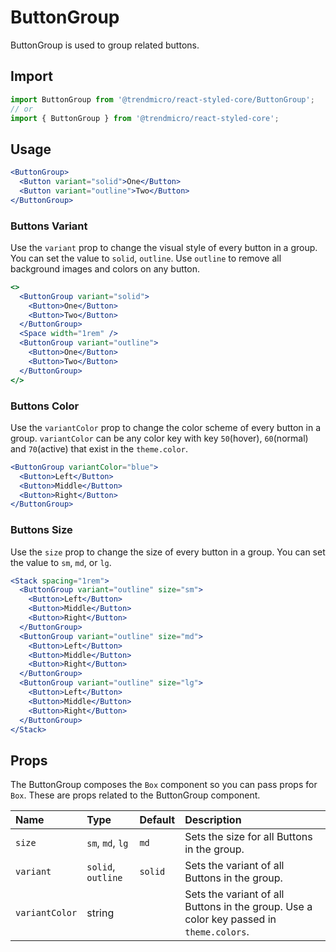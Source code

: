 # ButtonGroup

ButtonGroup is used to group related buttons.

## Import

```js
import ButtonGroup from '@trendmicro/react-styled-core/ButtonGroup';
// or
import { ButtonGroup } from '@trendmicro/react-styled-core';
```

## Usage

```jsx
<ButtonGroup>
  <Button variant="solid">One</Button>
  <Button variant="outline">Two</Button>
</ButtonGroup>
```

### Buttons Variant

Use the `variant` prop to change the visual style of every button in a group. You can set the value to `solid`, `outline`. Use `outline` to remove all background images and colors on any button.

```jsx
<>
  <ButtonGroup variant="solid">
    <Button>One</Button>
    <Button>Two</Button>
  </ButtonGroup>
  <Space width="1rem" />
  <ButtonGroup variant="outline">
    <Button>One</Button>
    <Button>Two</Button>
  </ButtonGroup>
</>
```

### Buttons Color

Use the `variantColor` prop to change the color scheme of every button in a group. `variantColor` can be any color key with key `50`(hover), `60`(normal) and `70`(active) that exist in the `theme.color`.

```jsx
<ButtonGroup variantColor="blue">
  <Button>Left</Button>
  <Button>Middle</Button>
  <Button>Right</Button>
</ButtonGroup>
```

### Buttons Size

Use the `size` prop to change the size of every button in a group. You can set the value to `sm`, `md`, or `lg`.

```jsx
<Stack spacing="1rem">
  <ButtonGroup variant="outline" size="sm">
    <Button>Left</Button>
    <Button>Middle</Button>
    <Button>Right</Button>
  </ButtonGroup>
  <ButtonGroup variant="outline" size="md">
    <Button>Left</Button>
    <Button>Middle</Button>
    <Button>Right</Button>
  </ButtonGroup>
  <ButtonGroup variant="outline" size="lg">
    <Button>Left</Button>
    <Button>Middle</Button>
    <Button>Right</Button>
  </ButtonGroup>
</Stack>


```

## Props

The ButtonGroup composes the `Box` component so you can pass props for `Box`. These are props related to the ButtonGroup component.

| Name | Type | Default | Description |
| :--- | :--- | :------ | :---------- |
| `size` | `sm`, `md`, `lg` | `md` | Sets the size for all Buttons in the group. |
| `variant` | `solid`, `outline` | `solid` | Sets the variant of all Buttons in the group. |
| `variantColor` | string | | Sets the variant of all Buttons in the group. Use a color key passed in `theme.colors`. |
